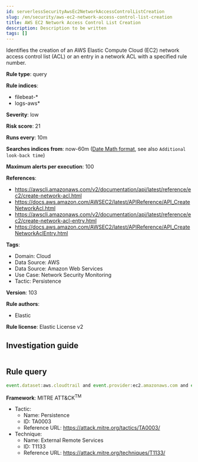 ```yaml
---
id: serverlessSecurityAwsEc2NetworkAccessControlListCreation
slug: /en/security/aws-ec2-network-access-control-list-creation
title: AWS EC2 Network Access Control List Creation
description: Description to be written
tags: []
---
```


<div id="aws-ec2-network-access-control-list-creation"></div>

Identifies the creation of an AWS Elastic Compute Cloud (EC2) network access control list (ACL) or an entry in a network ACL with a specified rule number.

**Rule type**: query

**Rule indices**: 

* filebeat-*
* logs-aws*

**Severity**: low

**Risk score**: 21

**Runs every**: 10m

**Searches indices from**: now-60m ([Date Math format](((ref))/common-options.html#date-math), see also <DocLink id="serverlessSecurityRulesUiCreate" section="set-the-rules-schedule">`Additional look-back time`</DocLink>)

**Maximum alerts per execution**: 100

**References**: 

* https://awscli.amazonaws.com/v2/documentation/api/latest/reference/ec2/create-network-acl.html
* https://docs.aws.amazon.com/AWSEC2/latest/APIReference/API_CreateNetworkAcl.html
* https://awscli.amazonaws.com/v2/documentation/api/latest/reference/ec2/create-network-acl-entry.html
* https://docs.aws.amazon.com/AWSEC2/latest/APIReference/API_CreateNetworkAclEntry.html

**Tags**: 

* Domain: Cloud
* Data Source: AWS
* Data Source: Amazon Web Services
* Use Case: Network Security Monitoring
* Tactic: Persistence

**Version**: 103

**Rule authors**: 

* Elastic

**Rule license**: Elastic License v2

## Investigation guide

```markdown

```

## Rule query

```js
event.dataset:aws.cloudtrail and event.provider:ec2.amazonaws.com and event.action:(CreateNetworkAcl or CreateNetworkAclEntry) and event.outcome:success

```

**Framework**: MITRE ATT&CK<sup>TM</sup>

* Tactic:
    * Name: Persistence
    * ID: TA0003
    * Reference URL: https://attack.mitre.org/tactics/TA0003/
* Technique:
    * Name: External Remote Services
    * ID: T1133
    * Reference URL: https://attack.mitre.org/techniques/T1133/

